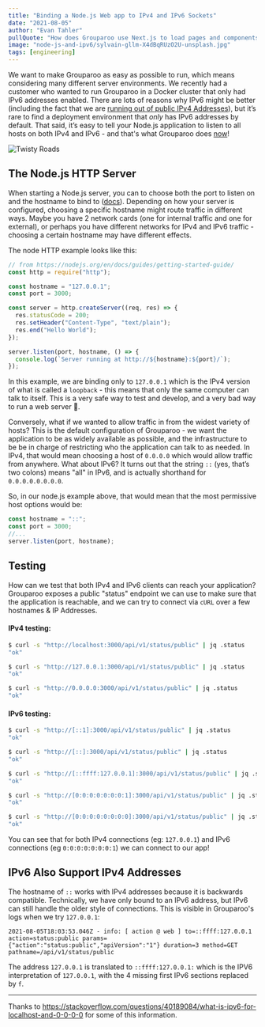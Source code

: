 ```yaml
---
title: "Binding a Node.js Web app to IPv4 and IPv6 Sockets"
date: "2021-08-05"
author: "Evan Tahler"
pullQuote: "How does Grouparoo use Next.js to load pages and components from plugins to modify our web user interface?"
image: "node-js-and-ipv6/sylvain-gllm-X4dBqRUzO2U-unsplash.jpg"
tags: [engineering]
---
```


We want to make Grouparoo as easy as possible to run, which means considering many different server environments. We recently had a customer who wanted to run Grouparoo in a Docker cluster that only had IPv6 addresses enabled. There are lots of reasons why IPv6 might be better (including the fact that we are [running out of public IPv4 Addresses](https://en.wikipedia.org/wiki/IPv4_address_exhaustion)), but it’s rare to find a deployment environment that _only_ has IPv6 addresses by default. That said, it’s easy to tell your Node.js application to listen to all hosts on both IPv4 and IPv6 - and that's what Grouparoo does [now](https://github.com/grouparoo/grouparoo/pull/2127)!

<Image
  centered
  source="https://unsplash.com/photos/X4dBqRUzO2U"
  alt="Twisty Roads"
  src="node-js-and-ipv6/sylvain-gllm-X4dBqRUzO2U-unsplash.jpg"
  width={800}
  height={1000}
/>

## The Node.js HTTP Server

When starting a Node.js server, you can to choose both the port to listen on and the hostname to bind to ([docs](https://nodejs.org/api/net.html#net_class_net_server)). Depending on how your server is configured, choosing a specific hostname might route traffic in different ways. Maybe you have 2 network cards (one for internal traffic and one for external), or perhaps you have different networks for IPv4 and IPv6 traffic - choosing a certain hostname may have different effects.

The node HTTP example looks like this:

```ts
// from https://nodejs.org/en/docs/guides/getting-started-guide/
const http = require("http");

const hostname = "127.0.0.1";
const port = 3000;

const server = http.createServer((req, res) => {
  res.statusCode = 200;
  res.setHeader("Content-Type", "text/plain");
  res.end("Hello World");
});

server.listen(port, hostname, () => {
  console.log(`Server running at http://${hostname}:${port}/`);
});
```

In this example, we are binding only to `127.0.0.1` which is the IPv4 version of what is called a `loopback` - this means that only the same computer can talk to itself. This is a very safe way to test and develop, and a very bad way to run a web server 🤣.

Conversely, what if we wanted to allow traffic in from the widest variety of hosts? This is the default configuration of Grouparoo - we want the application to be as widely available as possible, and the infrastructure to be be in charge of restricting who the application can talk to as needed. In IPv4, that would mean choosing a host of `0.0.0.0` which would allow traffic from anywhere. What about IPv6? It turns out that the string `::` (yes, that’s two colons) means "all" in IPv6, and is actually shorthand for `0.0.0.0.0.0.0.0`.

So, in our node.js example above, that would mean that the most permissive host options would be:

```ts
const hostname = "::";
const port = 3000;
//...
server.listen(port, hostname);
```

## Testing

How can we test that both IPv4 and IPv6 clients can reach your application? Grouparoo exposes a public "status" endpoint we can use to make sure that the application is reachable, and we can try to connect via `cURL` over a few hostnames & IP Addresses.

#### IPv4 testing:

```bash
$ curl -s "http://localhost:3000/api/v1/status/public" | jq .status
"ok"

$ curl -s "http://127.0.0.1:3000/api/v1/status/public" | jq .status
"ok"

$ curl -s "http://0.0.0.0:3000/api/v1/status/public" | jq .status
"ok"
```

#### IPv6 testing:

```bash
$ curl -s "http://[::1]:3000/api/v1/status/public" | jq .status
"ok"

$ curl -s "http://[::]:3000/api/v1/status/public" | jq .status
"ok"

$ curl -s "http://[::ffff:127.0.0.1]:3000/api/v1/status/public" | jq .status
"ok"

$ curl -s "http://[0:0:0:0:0:0:0:1]:3000/api/v1/status/public" | jq .status
"ok"

$ curl -s "http://[0:0:0:0:0:0:0:0]:3000/api/v1/status/public" | jq .status
"ok"
```

You can see that for both IPv4 connections (eg: `127.0.0.1`) and IPv6 connections (eg `0:0:0:0:0:0:0:1`) we can connect to our app!

## IPv6 Also Support IPv4 Addresses

The hostname of `::` works with IPv4 addresses because it is backwards compatible. Technically, we have only bound to an IPv6 address, but IPv6 can still handle the older style of connections. This is visible in Grouparoo's logs when we try `127.0.0.1`:

```
2021-08-05T18:03:53.046Z - info: [ action @ web ] to=::ffff:127.0.0.1 action=status:public params={"action":"status:public","apiVersion":"1"} duration=3 method=GET pathname=/api/v1/status/public
```

The address `127.0.0.1` is translated to `::ffff:127.0.0.1:` which is the IPV6 interpretation of `127.0.0.1`, with the 4 missing first IPv6 sections replaced by `f`.

---

Thanks to https://stackoverflow.com/questions/40189084/what-is-ipv6-for-localhost-and-0-0-0-0 for some of this information.
